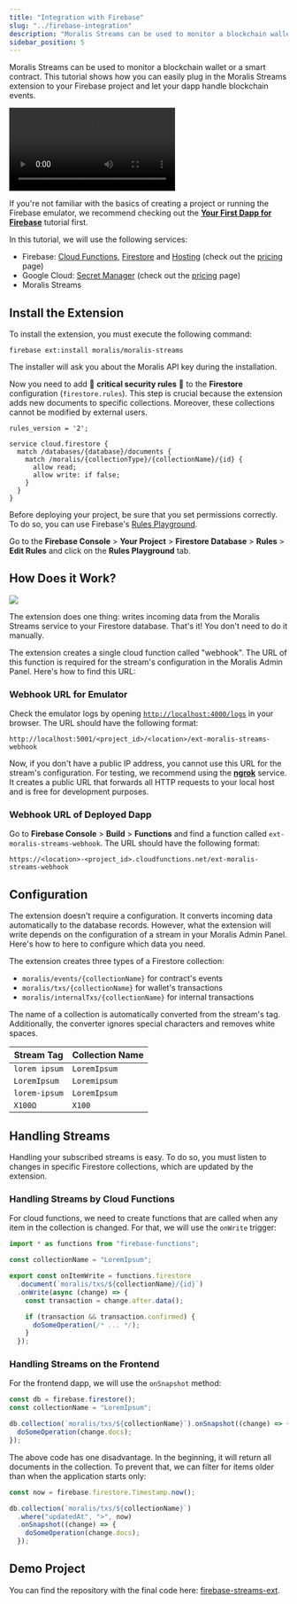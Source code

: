 ```yaml
---
title: "Integration with Firebase"
slug: "../firebase-integration"
description: "Moralis Streams can be used to monitor a blockchain wallet or a smart contract. This tutorial shows how you can easily plug in the Moralis Streams extension to your Firebase project and let your dapp handle blockchain events."
sidebar_position: 5
---
```


Moralis Streams can be used to monitor a blockchain wallet or a smart contract. This tutorial shows how you can easily plug in the Moralis Streams extension to your Firebase project and let your dapp handle blockchain events.

<video controls>
  <source src="/video/5cdb931-firebase-streams-demo-cover.mp4"/>
</video>

If you're not familiar with the basics of creating a project or running the Firebase emulator, we recommend checking out the **[Your First Dapp for Firebase](/web3-data-api/evm/integrations/firebase-nodejs)** tutorial first.

In this tutorial, we will use the following services:

- Firebase: [Cloud Functions](https://firebase.google.com/docs/functions), [Firestore](https://firebase.google.com/docs/firestore) and [Hosting](https://firebase.google.com/docs/hosting) (check out the [pricing](https://firebase.google.com/pricing) page)
- Google Cloud: [Secret Manager](https://cloud.google.com/secret-manager/) (check out the [pricing](https://cloud.google.com/secret-manager/pricing) page)
- Moralis Streams

## Install the Extension

To install the extension, you must execute the following command:

```
firebase ext:install moralis/moralis-streams
```

The installer will ask you about the Moralis API key during the installation.

Now you need to add 🚨 **critical security rules** 🚨 to the **Firestore** configuration (`firestore.rules`). This step is crucial because the extension adds new documents to specific collections. Moreover, these collections cannot be modified by external users.

```
rules_version = '2';

service cloud.firestore {
  match /databases/{database}/documents {
    match /moralis/{collectionType}/{collectionName}/{id} {
      allow read;
      allow write: if false;
    }
  }
}
```

Before deploying your project, be sure that you set permissions correctly. To do so, you can use Firebase's [Rules Playground](https://firebase.google.com/docs/rules/simulator).

Go to the **Firebase Console** > **Your Project** > **Firestore Database** > **Rules** > **Edit Rules** and click on the **Rules Playground** tab.

## How Does it Work?

![](/img/content/8764004-streams-flow.webp)

The extension does one thing: writes incoming data from the Moralis Streams service to your Firestore database. That's it! You don't need to do it manually.

The extension creates a single cloud function called "webhook". The URL of this function is required for the stream's configuration in the Moralis Admin Panel. Here's how to find this URL:

### Webhook URL for Emulator

Check the emulator logs by opening [`http://localhost:4000/logs`](http://localhost:4000/logs`) in your browser. The URL should have the following format:

```
http://localhost:5001/<project_id>/<location>/ext-moralis-streams-webhook
```

Now, if you don't have a public IP address, you cannot use this URL for the stream's configuration. For testing, we recommend using the [**ngrok**](https://ngrok.com/) service. It creates a public URL that forwards all HTTP requests to your local host and is free for development purposes.

### Webhook URL of Deployed Dapp

Go to **Firebase Console** > **Build** > **Functions** and find a function called `ext-moralis-streams-webhook`. The URL should have the following format:

```
https://<location>-<project_id>.cloudfunctions.net/ext-moralis-streams-webhook
```

## Configuration

The extension doesn't require a configuration. It converts incoming data automatically to the database records. However, what the extension will write depends on the configuration of a stream in your Moralis Admin Panel. Here's how to here to configure which data you need.

The extension creates three types of a Firestore collection:

- `moralis/events/{collectionName}` for contract's events
- `moralis/txs/{collectionName}` for wallet's transactions
- `moralis/internalTxs/{collectionName}` for internal transactions

The name of a collection is automatically converted from the stream's tag. Additionally, the converter ignores special characters and removes white spaces.

| Stream Tag    | Collection Name |
| ------------- | --------------- |
| `lorem ipsum` | `LoremIpsum`    |
| `LoremIpsum`  | `Loremipsum`    |
| `lorem-ipsum` | `LoremIpsum `   |
| `X100Ω`       | `X100`          |

## Handling Streams

Handling your subscribed streams is easy. To do so, you must listen to changes in specific Firestore collections, which are updated by the extension.

### Handling Streams by Cloud Functions

For cloud functions, we need to create functions that are called when any item in the collection is changed. For that, we will use the `onWrite` trigger:

```typescript
import * as functions from "firebase-functions";

const collectionName = "LoremIpsum";

export const onItemWrite = functions.firestore
  .document(`moralis/txs/${collectionName}/{id}`)
  .onWrite(async (change) => {
    const transaction = change.after.data();

    if (transaction && transaction.confirmed) {
      doSomeOperation(/* ... */);
    }
  });
```

### Handling Streams on the Frontend

For the frontend dapp, we will use the `onSnapshot` method:

```javascript
const db = firebase.firestore();
const collectionName = "LoremIpsum";

db.collection(`moralis/txs/${collectionName}`).onSnapshot((change) => {
  doSomeOperation(change.docs);
});
```

The above code has one disadvantage. In the beginning, it will return all documents in the collection. To prevent that, we can filter for items older than when the application starts only:

```javascript
const now = firebase.firestore.Timestamp.now();

db.collection(`moralis/txs/${collectionName}`)
  .where("updatedAt", ">", now)
  .onSnapshot((change) => {
    doSomeOperation(change.docs);
  });
```

## Demo Project

You can find the repository with the final code here: [firebase-streams-ext](https://github.com/MoralisWeb3/Moralis-JS-SDK/tree/main/demos/firebase-streams-ext).
